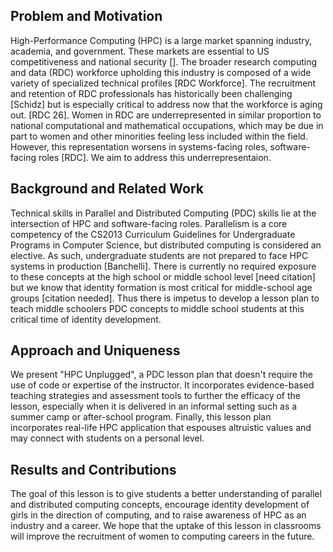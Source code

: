 ## Problem and Motivation

High-Performance Computing (HPC) is a large market spanning
industry, academia, and government. These markets are essential to US
competitiveness and national security []. The broader research computing
and data (RDC) workforce upholding this industry is composed of a wide variety
of specialized technical profiles [RDC Workforce]. The recruitment and
retention of RDC professionals has historically been challenging [Schidz] but
is especially critical to address now that the workforce is aging out. [RDC
26]. Women in RDC are underrepresented
in similar proportion to national computational and mathematical occupations,
which may be due in part to women and other minorities feeling less included
within the field. However, this representation worsens in systems-facing roles,
software-facing roles [RDC]. We aim to address this underrepresentaion.

## Background and Related Work

Technical skills in Parallel and Distributed Computing (PDC)
skills lie at the intersection of HPC and software-facing roles. Parallelism is
a core competency of the CS2013 Curriculum Guidelines for Undergraduate
Programs in Computer Science, but distributed computing is considered an
elective. As such, undergraduate students are not prepared to face HPC
systems in production [Banchelli]. There
is currently no required exposure to these concepts at the high school or
middle school level [need citation] but we know that identity formation is most
critical for middle-school age groups [citation needed]. Thus there is impetus
to develop a lesson plan to teach middle schoolers PDC concepts to middle
school students at this critical time of identity development.

## Approach and Uniqueness

We present \"HPC Unplugged\", a PDC lesson plan that doesn\'t
require the use of code or expertise of the instructor. It incorporates evidence-based
teaching strategies and assessment tools to further the efficacy of the lesson,
especially when it is delivered in an informal setting such as a summer camp or
after-school program. Finally, this lesson plan incorporates real-life HPC
application that espouses altruistic values and may connect with students on a
personal level.

## Results and Contributions

The goal of this lesson is to give students a better understanding of parallel and distributed computing concepts, encourage identity development of girls in the direction of computing, and to raise awareness of HPC as an industry and a career. We hope that the uptake of this lesson in classrooms will improve the recruitment of women to computing careers in the future. 
